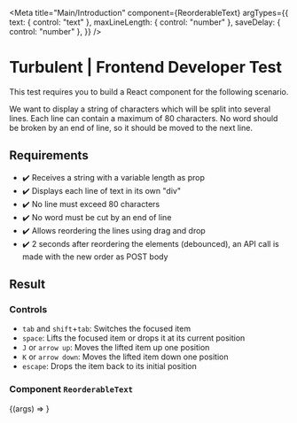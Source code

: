 
<Meta
  title="Main/Introduction"
  component={ReorderableText}
  argTypes={{
    text: { control: "text" },
    maxLineLength: { control: "number" },
    saveDelay: { control: "number" },
  }}
/>

# Turbulent | Frontend Developer Test

This test requires you to build a React component for the following scenario.

We want to display a string of characters which will be split into several lines. Each line can contain a maximum of 80 characters. No word should be broken by an end of line, so it should be moved to the next line.

## Requirements

- ✔️ Receives a string with a variable length as prop
- ✔️ Displays each line of text in its own "div"
- ✔️ No line must exceed 80 characters
- ✔️ No word must be cut by an end of line
- ✔️ Allows reordering the lines using drag and drop
- ✔️ 2 seconds after reordering the elements (debounced), an API call is made with the new order as POST body

## Result

### Controls

- `tab` and `shift`+`tab`: Switches the focused item
- `space`: Lifts the focused item or drops it at its current position
- `J` or `arrow up`: Moves the lifted item up one position
- `K` or `arrow down`: Moves the lifted item down one position
- `escape`: Drops the item back to its initial position

### Component `ReorderableText`

<Canvas>
  <Story
    name="Basic ReorderableText"
    args={{
      text:
        "In a hole in the ground there lived a hobbit. Not a nasty, dirty, wet hole, filled with the ends of worms and an oozy smell, nor yet a dry, bare, sandy hole with nothing in it to sit down on or to eat; it was a hobbit-hole, and that means comfort.",
      maxLineLength: 80,
      saveDelay: 5000,
    }}
  >
    {(args) => <ReorderableText {...args} />}
  </Story>
</Canvas>

